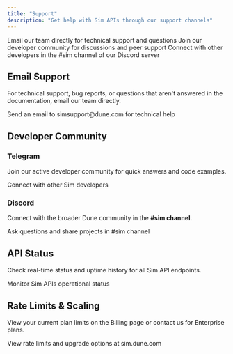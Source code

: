 ```yaml
---
title: "Support"
description: "Get help with Sim APIs through our support channels"
---
```


<CardGroup cols={3}>
  <Card title="Support Email" icon="envelope" href="mailto:simsupport@dune.com">
    Email our team directly for technical support and questions
  </Card>
  <Card title="Telegram Community" icon="telegram" href="https://t.me/+nvyoX5xyxNwyNjU0">
    Join our developer community for discussions and peer support
  </Card>
  <Card title="Discord Community" icon="discord" href="https://discord.com/invite/ErrzwBz">
    Connect with other developers in the #sim channel of our Discord server
  </Card>
</CardGroup>

## Email Support

For technical support, bug reports, or questions that aren't answered in the documentation, email our team directly.

<Card title="Contact Support" icon="envelope" href="mailto:simsupport@dune.com">
  Send an email to simsupport@dune.com for technical help
</Card>

## Developer Community

### Telegram

Join our active developer community for quick answers and code examples.

<Card title="Join Telegram Group" icon="telegram" href="https://t.me/+nvyoX5xyxNwyNjU0">
  Connect with other Sim developers
</Card>

### Discord

Connect with the broader Dune community in the **#sim channel**.

<Card title="Join Discord Server" icon="discord" href="https://discord.com/invite/ErrzwBz">
  Ask questions and share projects in #sim channel
</Card>

## API Status

Check real-time status and uptime history for all Sim API endpoints.

<Card title="View API Status" icon="chart-line" href="https://status.sim.dune.com/">
  Monitor Sim APIs operational status
</Card>

## Rate Limits & Scaling

View your current plan limits on the Billing page or contact us for Enterprise plans.

<Card title="Check Billing Page" icon="credit-card" href="https://sim.dune.com">
  View rate limits and upgrade options at sim.dune.com
</Card>